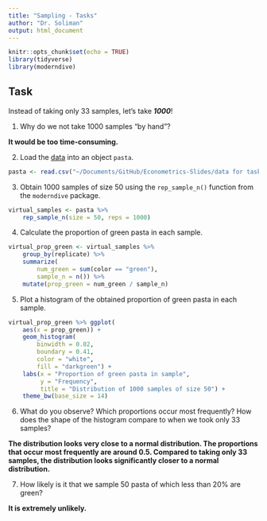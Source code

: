 ```yaml
---
title: "Sampling - Tasks"
author: "Dr. Soliman"
output: html_document
---
```


```r
knitr::opts_chunk$set(echo = TRUE)
library(tidyverse)
library(moderndive)
```

## Task 

Instead of taking only 33 samples, let's take ***1000***!

1. Why do we not take 1000 samples "by hand"?

**It would be too time-consuming.**

2. Load the [data](https://github.com/adamsoliman/IntroEconometrics/blob/master/data%20for%20tasks/pasta.csv) into an object `pasta`.

```r
pasta <- read.csv("~/Documents/GitHub/Econometrics-Slides/data for tasks/pasta.csv")
```

3. Obtain 1000 samples of size 50 using the `rep_sample_n()` function from the `moderndive` package.

```r
virtual_samples <- pasta %>% 
    rep_sample_n(size = 50, reps = 1000)
```

4. Calculate the proportion of green pasta in each sample.

```r
virtual_prop_green <- virtual_samples %>% 
    group_by(replicate) %>% 
    summarize(
        num_green = sum(color == "green"),
        sample_n = n()) %>% 
    mutate(prop_green = num_green / sample_n)
```

5. Plot a histogram of the obtained proportion of green pasta in each sample.

```r
virtual_prop_green %>% ggplot(
    aes(x = prop_green)) +
    geom_histogram(
        binwidth = 0.02,
        boundary = 0.41,
        color = "white",
        fill = "darkgreen") +
    labs(x = "Proportion of green pasta in sample",
         y = "Frequency",
         title = "Distribution of 1000 samples of size 50") +
    theme_bw(base_size = 14)
```

6. What do you observe? Which proportions occur most frequently? How does the shape of the histogram compare to when we took only 33 samples?

**The distribution looks very close to a normal distribution. The proportions that occur most frequently are around 0.5. Compared to taking only 33 samples, the distribution looks significantly closer to a normal distribution.**

7. How likely is it that we sample 50 pasta of which less than 20% are green?

**It is extremely unlikely.**